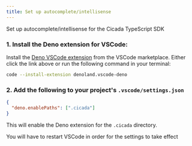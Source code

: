 ```yaml
---
title: Set up autocomplete/intellisense
---
```


Set up autocomplete/intellisense for the Cicada TypeScript SDK

### 1. Install the Deno extension for VSCode:

Install the [Deno VSCode extension](https://marketplace.visualstudio.com/items?itemName=denoland.vscode-deno) from the VSCode marketplace.
Either click the link above or run the following command in your terminal:

```bash
code --install-extension denoland.vscode-deno
```

### 2. Add the following to your project's `.vscode/settings.json`

```json
{
  "deno.enablePaths": [".cicada"]
}
```

This will enable the Deno extension for the `.cicada` directory.

You will have to restart VSCode in order for the settings to take effect